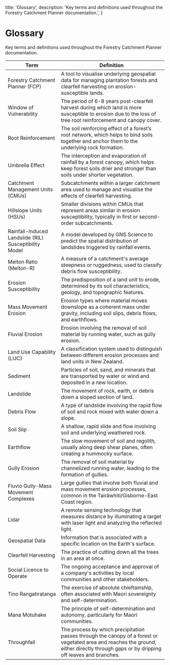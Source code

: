   title: 'Glossary',
  description:
    'Key terms and definitions used throughout the Forestry Catchment Planner documentation.',
}

# Glossary

Key terms and definitions used throughout the Forestry Catchment Planner documentation.

| Term | Definition |
| --- | --- |
| Forestry Catchment Planner (FCP) | A tool to visualise underlying geospatial data for managing plantation forests and clearfell harvesting on erosion-susceptible lands. |
| Window of Vulnerability | The period of 6-8 years post-clearfell harvest during which land is more susceptible to erosion due to the loss of tree root reinforcement and canopy cover. |
| Root Reinforcement | The soil reinforcing effect of a forest’s root network, which helps to bind soils together and anchor them to the underlying rock formation. |
| Umbrella Effect | The interception and evaporation of rainfall by a forest canopy, which helps keep forest soils drier and stronger than soils under shorter vegetation. |
| Catchment Management Units (CMUs) | Subcatchments within a larger catchment area used to manage and visualise the effects of clearfell harvesting.|
| Hillslope Units (HSUs) | Smaller divisions within CMUs that represent areas similar in erosion susceptibility, typically in first or second-order subcatchments. |
| Rainfall-Induced Landslide (RIL) Susceptibility Model | A model developed by GNS Science to predict the spatial distribution of landslides triggered by rainfall events. |
| Melton Ratio (Melton-R) | A measure of a catchment's average steepness or ruggedness, used to classify debris flow susceptibility. |
| Erosion Susceptibility | The predisposition of a land unit to erode, determined by its soil characteristics, geology, and topographic features. |
| Mass Movement Erosion | Erosion types where material moves downslope as a coherent mass under gravity, including soil slips, debris flows, and earthflows. |
| Fluvial Erosion | Erosion involving the removal of soil material by running water, such as gully erosion. |
| Land Use Capability (LUC) | A classification system used to distinguish between different erosion processes and land units in New Zealand. |
| Sediment | Particles of soil, sand, and minerals that are transported by water or wind and deposited in a new location. |
| Landslide | The movement of rock, earth, or debris down a sloped section of land. |
| Debris Flow | A type of landslide involving the rapid flow of soil and rock mixed with water down a slope. |
| Soil Slip | A shallow, rapid slide and flow involving soil and underlying weathered rock. |
| Earthflow | The slow movement of soil and regolith, usually along deep shear planes, often creating a hummocky surface. |
| Gully Erosion | The removal of soil material by channelized running water, leading to the formation of gullies. |
| Fluvio Gully-Mass Movement Complexes | Large gullies that involve both fluvial and mass movement erosion processes, common in the Tairāwhiti/Gisborne-East Coast region. |
| Lidar | A remote sensing technology that measures distance by illuminating a target with laser light and analyzing the reflected light. |
| Geospatial Data | Information that is associated with a specific location on the Earth's surface. |
| Clearfell Harvesting | The practice of cutting down all the trees in an area at once. |
| Social Licence to Operate | The ongoing acceptance and approval of a company's activities by local communities and other stakeholders. |
| Tino Rangatiratanga | The exercise of absolute chieftainship, often associated with Maori sovereignty and self-determination. |
| Mana Motuhake | The principle of self-determination and autonomy, particularly for Maori communities. |
| Throughfall | The process by which precipitation passes through the canopy of a forest or vegetated area and reaches the ground, either directly through gaps or by dripping off leaves and branches. |
